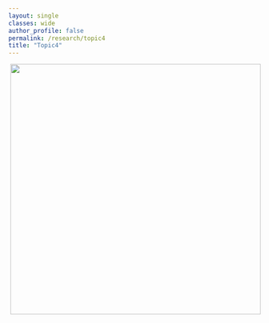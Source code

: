 ```yaml
---
layout: single
classes: wide
author_profile: false
permalink: /research/topic4
title: "Topic4"
---
```


<img src="/images/canyonlands_wide.jpg" style="float:right;width:500px">

